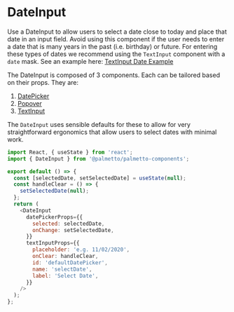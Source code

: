 
<Meta title="Components/DateInput/Codesandbox" />

# DateInput

Use a DateInput to allow users to select a date close to today and place that date in an input field.
Avoid using this component if the user needs to enter a date that is many years in the past (i.e. birthday) or future.
For entering these types of dates we recommend using the `TextInput` component with a `date` mask. See an example here:
[TextInput Date Example](?path=/docs/components-textinput-overview--with-date-mask)

The DateInput is composed of 3 components. Each can be tailored based on their props. They are:

1. [DatePicker](?path=/docs/components-datepicker-overview--basic-example)
2. [Popover](?path=/docs/components-popover-overview--demo)
3. [TextInput](?path=/docs/components-textinput-overview--default-story)

The `DateInput` uses sensible defaults for these to allow for very straightforward ergonomics that allow users to
select dates with minimal work.

```js codesandbox=palmetto-components
import React, { useState } from 'react';
import { DateInput } from '@palmetto/palmetto-components';

export default () => {
  const [selectedDate, setSelectedDate] = useState(null);
  const handleClear = () => {
    setSelectedDate(null);
  };
  return (
    <DateInput
      datePickerProps={{
        selected: selectedDate,
        onChange: setSelectedDate,
      }}
      textInputProps={{
        placeholder: 'e.g. 11/02/2020',
        onClear: handleClear,
        id: 'defaultDatePicker',
        name: 'selectDate',
        label: 'Select Date',
      }}
    />
  );
};
```
